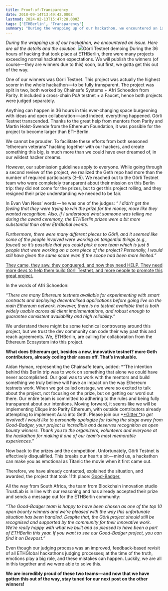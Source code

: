 ```yaml
---
title: Proof-of-Transparency
date: 2018-09-14T13:49:42.000Z
lastmod: 2024-02-13T15:47:28.000Z
tags: ['ETHBerlin', 'Transparency']
summary: "During the wrapping up of our hackathon, we encountered an issue. Here are all the details and the solution."
---
```


*During the wrapping up of our hackathon, we encountered an issue. Here are all the details and the solution.*
![](https://cdn-images-1.medium.com/max/800/1*g7NoSsEuSoX9e6H8ef999Q.jpeg)Görli Testnet demoing
During the 36 hours of hacking that took place at ETHBerlin, there were many projects exceeding normal hackathon expectations. We will publish the winners (of course — they are winners due to this) soon, but first, we gotta get this out of the way.

One of our winners was Görli Testnet. This project was actually the highest scorer in the whole hackathon — to be fully transparent. The project was split in two, both worked by Chainsafe Systems + Afri Schoedon from Parity. It included a cross-chain PoA testnet + a Faucet, hence both projects were judged separately.

Anything can happen in 36 hours in this ever-changing space burgeoning with ideas and open collaboration — and indeed, everything happened. Görli Testnet transcended. Thanks to the great help from mentors from Parity and Martin Holst-Swende from the Ethereum Foundation, it was possible for the project to become larger than ETHBerlin.

We cannot be prouder. To facilitate these efforts from both seasoned “ethereum veterans” hacking together with our hackers, and create something this big, is much more than we could have ever dreamed of, in our wildest hacker dreams.

However, our submission guidelines apply to everyone. While going through a second review of the project, we realized the Geth repo had more than the number of required participants (3–5). We reached out to the Görli Testnet team who were completely transparent about their mission on this Berlin trip: they did not come for the prizes, but to get this project rolling, and they resigned their prize understanding we needed to be fair.

In Evan Van Ness’ words — he was one of the judges: *“ I didn’t get the feeling that they were trying to win the prize for the money, more like they wanted recognition. Also, if I understood what someone was telling me during the award ceremony, the ETHBerlin prizes were a bit more substantial than other EthGlobal events.*

*Furthermore, there were many different pieces to Görli, and it seemed like some of the people involved were working on tangential things (e.g., faucet) so it’s possible that you could pick a core team which is just 5 people that were working on a core piece of the project? Personally, I would still have given the same score even if the scope had been more limited.”*

[They came, they saw, they conquered, and now they need HELP. They need more devs to help them build Görli Testnet, and more people to promote this great project.](https://dev.to/5chdn/the-grli-testnet-proposal---a-call-for-participation-58pf)

In the words of Afri Schoedon:

*“There are many Ethereum testnets available for experimenting with smart contracts and deploying decentralised applications before going live on the main Ethereum network. However, there is no testnet available that is both widely usable across all client implementations, and robust enough to guarantee consistent availability and high reliability.”*

We understand there might be some technical controversy around this project, but we trust the dev community can code their way past this and reach agreements. We, ETHBerlin, are calling for collaboration from the Ethereum Ecosystem into this project.

**What does Ethereum get, besides a new, innovative testnet? more Geth contributors, already coding their asses off. That’s invaluable.**

Aidan Hyman, representing the Chainsafe team, added: *“The intention behind this Berlin trip was to work on something that alone we could have never accomplished. Our goal was to work with the mentors and build something we truly believe will have an impact on the way Ethereum testnets work. When we got called onstage, we were so excited to talk about the project, not focusing on the prize, but on getting our word out there. Our entire team is committed to adhering to the rules and being fully transparent about our intentions. Moving forward, it seems like we will be implementing Clique into Parity Ethereum, with outside contributors already attempting to implement Aura into Geth. Please join our *[*Gitter *](https://gitter.im/goerli/)*to get involved! I would like to personally apologize for taking the stage away from Good-Badger, your project is incredible and deserves recognition as open bounty winners. Thank you to the organizers, volunteers and everyone at the hackathon for making it one of our team’s most memorable experiences.”*

Now back to the prizes and the competition. Unfortunately, Görli Testnet is effectively disqualified. This breaks our heart a bit — mind us, a hackathon can make you as emotional as Titanic the movie when it first came out.

Therefore, we have already contacted, explained the situation, and awarded, the project that took 11th place: [Good-Badger.](https://devpost.com/software/good-badger)

All the way from South Africa, the team from Blockchain innovation studio TrustLab is in line with our reasoning and has already accepted their prize and sends a message out for the ETHBerlin community:

*“The Good-Badger team is happy to have been chosen as one of the top 10 open bounty winners and we’re pleased with the way this unfortunate situation has been handled. Despite that, the Görli project should still be recognised and supported by the community for their innovative work. We’re really happy with what we built and so pleased to have been a part of ETHBerlin this year. If you want to see our Good-Badger project, you can find it on Devpost.”*

Even though our judging process was an improved, feedback-based revisit of all ETHGlobal hackathons judging processes; at the time of the truth, emotions play a big role, and these mistakes can happen. Luckily, we are all in this together and we were able to solve this.

**We are incredibly proud of these two teams — and now that we have gotten this out of the way, stay tuned for our next post on the other winners!**
